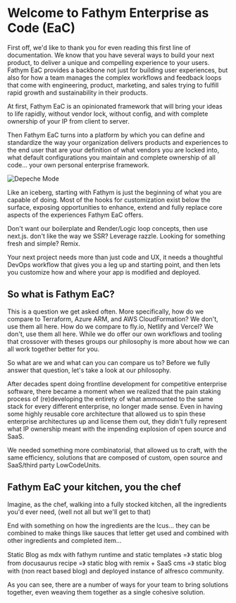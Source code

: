 # Welcome to Fathym Enterprise as Code (EaC)

First off, we'd like to thank you for even reading this first line of documentation. We know that
you have several ways to build your next product, to deliver a unique and compelling experience to
your users. Fathym EaC provides a backbone not just for building user experiences, but also for
how a team manages the complex workflows and feedback loops that come with engineering,
product, marketing, and sales trying to fulfill rapid growth and sustainability in
their products.

At first, Fathym EaC is an opinionated framework that will bring your ideas to life rapidly, without
vendor lock, without config, and with complete ownership of your IP from client to server.

Then Fathym EaC turns into a platform by which you can define and standardize the way your
organization delivers products and experiences to the end user that are your definition of what
vendors you are locked into, what default configurations you maintain and complete ownership of all
code... your own personal enterprise framework.

![Depeche Mode](https://www.fathym.com/assets/images/depeche-mode.jpg)

Like an iceberg, starting with Fathym is just the beginning of what you are capable of doing. Most
of the hooks for customization exist below the surface, exposing opportunities to enhance, extend and
fully replace core aspects of the experiences Fathym EaC offers.

Don't want our boilerplate and Render/Logic loop concepts, then use next.js. don't like the way we SSR?
Leverage razzle.  Looking for something fresh and simple?  Remix.

Your next project needs more than just code and UX, it needs a thoughtful DevOps workflow that gives
you a leg up and starting point, and then lets you customize how and where your app is
modified and deployed.

## So what is Fathym EaC?

This is a question we get asked often. More specifically, how do we compare to Terraform, Azure ARM, and
AWS CloudFormation? We don't, use them all here. How do we compare to fly.io, Netlify and Vercel?  We don't, 
use them all here.  While we do offer our own workflows and tooling that crossover with theses 
groups our philosophy is more about how we can all work together better for you.

So what are we and what can you can compare us to? Before we fully answer that question, let's take a look at
our philosophy.

After decades spent doing frontline development for competitive enterprise software, there became a moment when
we realized that the pain staking process of (re)developing the entirety of what ammounted to the same stack
for every different enterprise, no longer made sense. Even in having some highly reusable core architecture
that allowed us to spin these enterprise architectures up and license them out, they didn't fully represent
what IP ownership meant with the impending explosion of open source and SaaS.

We needed something more combinatorial, that allowed us to craft, with the same efficiency, solutions that 
are composed of custom, open source and SaaS/third party LowCodeUnits.

## Fathym EaC your kitchen, you the chef

Imagine, as the chef, walking into a fully stocked kitchen, all the ingredients you'd ever need, (well not all 
but we'll get to that)



End with something on how the ingredients are the lcus...  they can be combined to make things like sauces that 
letter get used and combined with other ingredients and completed item...

Static Blog as mdx with fathym runtime and static templates =》 static blog from docusaurus recipe =》 static 
blog with remix + SaaS cms =》 static blog with (non react based blog) and deployed instance of alfresco 
community.

As you can see, there are a number of ways for your team to bring solutions together, even weaving them together 
as a single cohesive solution.
